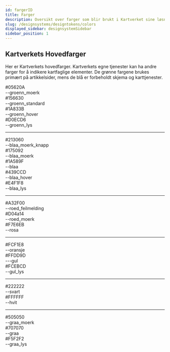 ```yaml
---
id: fargerID
title: Farger
description: Oversikt over farger som blir brukt i Kartverket sine løsninger.
slug: /designsystems/designtokens/colors
displayed_sidebar: designsystemSidebar
sidebar_position: 1
---
```


[//]: # (import Colors from '@site/src/components/ColorsPage/Colors';)

## Kartverkets Hovedfarger

Her er Kartverkets hovedfarger. Kartverkets egne tjenester kan ha andre farger for å indikere kartfaglige elementer. 
De grønne fargene brukes primært på artikkelsider, mens de blå er forbeholdt skjema og karttjenester.

[//]: # (<Colors />)

<div class="palette">
    <div class="palette__item">
        <div class="palette__color palette--groenn_moerk">
            <div class="palette__desc">#05620A</div>
        </div>
        <div class="palette__text">--groenn_moerk</div>
    </div>
    <div class="palette__item">
        <div class="palette__color palette--groenn_standard">
            <div class="palette__desc">#156630</div>
        </div>
        <div class="palette__text">--groenn_standard</div>
    </div>
    <div class="palette__item">
        <div class="palette__color palette--groenn_hover">
            <div class="palette__desc">#1A833B</div>
        </div>
        <div class="palette__text">--groenn_hover</div>
    </div>
    <div class="palette__item">
        <div class="palette__color palette--groenn_lys">
            <div class="palette__desc">#D0ECD6</div>
        </div>
        <div class="palette__text">--groenn_lys</div>
    </div>
</div>
<hr/>
<div class="palette">
    <div class="palette__item">
        <div class="palette__color palette--blaa_moerk_knapp">
            <div class="palette__desc">#213060</div>
        </div>
        <div class="palette__text">--blaa_moerk_knapp</div>
    </div>
    <div class="palette__item">
        <div class="palette__color palette--blaa_moerk">
            <div class="palette__desc">#175092</div>
        </div>
        <div class="palette__text">--blaa_moerk</div>
    </div>
    <div class="palette__item">
        <div class="palette__color palette--blaa">
            <div class="palette__desc">#1A589F</div>
        </div>
        <div class="palette__text">--blaa</div>
    </div>
    <div class="palette__item">
        <div class="palette__color palette--blaa_hover">
            <div class="palette__desc">#439CCD</div>
        </div>
        <div class="palette__text">--blaa_hover</div>
    </div>
    <div class="palette__item">
        <div class="palette__color palette--blaa_lys">
            <div class="palette__desc">#E4F1F8</div>
        </div>
        <div class="palette__text">--blaa_lys</div>
    </div>
</div>
<hr/>
<div class="palette">
    <div class="palette__item">
        <div class="palette__color palette--roed_feilmelding">
            <div class="palette__desc">#A32F00</div>
        </div>
        <div class="palette__text">--roed_feilmelding</div>
    </div>
    <div class="palette__item">
        <div class="palette__color palette--roed_moerk">
            <div class="palette__desc">#D04a14</div>
        </div>
        <div class="palette__text">--roed_moerk</div>
    </div>
    <div class="palette__item">
        <div class="palette__color palette--rosa">
            <div class="palette__desc">#F7E6EB</div>
        </div>
        <div class="palette__text">--rosa</div>
    </div>
</div>
<hr/>
<div class="palette">
    <div class="palette__item">
        <div class="palette__color palette--oransje">
            <div class="palette__desc">#FCF1E8</div>
        </div>
        <div class="palette__text">--oransje</div>
    </div>
    <div class="palette__item">
        <div class="palette__color palette--gul">
            <div class="palette__desc">#FFDD9D</div>
        </div>
        <div class="palette__text">---gul</div>
    </div>
    <div class="palette__item">
        <div class="palette__color palette--gul_lys">
            <div class="palette__desc">#FCEBCD</div>
        </div>
        <div class="palette__text">--gul_lys</div>
    </div>
</div>
<hr/>
<div class="palette">
    <div class="palette__item">
        <div class="palette__color palette--svart">
            <div class="palette__desc">#222222</div>
        </div>
        <div class="palette__text">--svart</div>
    </div>
    <div class="palette__item">
        <div class="palette__color palette--hvit">
            <div class="palette__desc">#FFFFFF</div>
        </div>
        <div class="palette__text">--hvit</div>
    </div>
</div>
<hr/>
<div class="palette">
    <div class="palette__item">
        <div class="palette__color palette--graa_moerk">
            <div class="palette__desc">#505050</div>
        </div>
        <div class="palette__text">--graa_moerk</div>
    </div>
    <div class="palette__item">
        <div class="palette__color palette--graa">
            <div class="palette__desc">#707070</div>
        </div>
        <div class="palette__text">--graa</div>
    </div>
    <div class="palette__item">
        <div class="palette__color palette--graa_lys">
            <div class="palette__desc">#F5F2F2</div>
        </div>
        <div class="palette__text">--graa_lys</div>
    </div>
</div>




